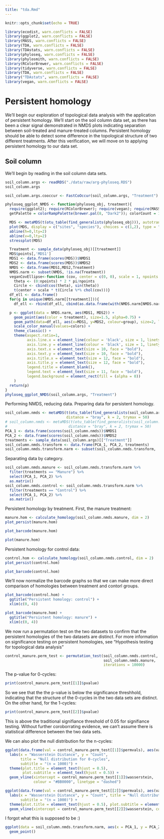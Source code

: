 ```yaml
---
title: "tda.Rmd"
---
```


```r
knitr::opts_chunk$set(echo = TRUE)
```

```r
library(ecodist, warn.conflicts = FALSE)
library(ggplot2, warn.conflicts = FALSE)
library(MASS, warn.conflicts = FALSE)
library(TDA, warn.conflicts = FALSE)
library(TDAstats, warn.conflicts = FALSE)
library(phyloseq, warn.conflicts = FALSE)
library(phylosmith, warn.conflicts = FALSE)
library(RColorBrewer, warn.conflicts = FALSE)
library(tidyverse, warn.conflicts = FALSE)
library(TDA, warn.conflicts = FALSE)
library("TDAstats", warn.conflicts = FALSE)
library(vegan, warn.conflicts = FALSE)
```

# Persistent homology

We'll begin our exploration of topological data analysis with the application of persistent homology.  We'll start on the soil column data set, as there has been a clear signal demonstrated in NMDS plots indicating separation between soil-treated and manure-treated columns.  Persistent homology should be able to detect some difference in the topological structure of two different treatments. After this verification, we will move on to applying persistent homology to our data set.

## Soil column 

We'll begin by reading in the soil column data sets.  

```r
soil_column.args <- readRDS("./data/raw/arg-phyloseq.RDS")
soil_column.args
```

```r
soil_column.args.cooccur <- FastCoOccur(soil_column.args, "Treatment")

```

```r
phyloseq_ggplot_NMDS <- function(phyloseq_obj, treatment){
  require(ggplot2); require(RColorBrewer); require(vegan); require(MASS); require(phylosmith)
  getPalette = colorRampPalette(brewer.pal(8, "Dark2")); colorCount = 1 + length(unlist(unique(sample_data(phyloseq_obj)[[treatment]]))); colors = getPalette(colorCount); theme_set(theme_bw())

  MDS <- metaMDS(t(otu_table(find_generalists(phyloseq_obj))), autotransform = FALSE, distance = "bray", k=3, trymax=50)
  plot(MDS, display = c("sites", "species"), choices = c(1,2), type = "p")
  abline(h=0,lty=2)
  abline(v=0,lty=2)
  stressplot(MDS)

  Treatment <- sample_data(phyloseq_obj)[[treatment]]
  MDS$points[,'MDS1']
  MDS1 <- data.frame(scores(MDS))$NMDS1
  MDS2 <- data.frame(scores(MDS))$NMDS2
  NMDS <- data.frame(MDS1,MDS2,Treatment)
  NMDS.narm <- subset(NMDS, !is.na(Treatment))
  veganCovEllipse<-function (cov, center = c(0, 0), scale = 1, npoints = 100){
    theta <- (0:npoints) * 2 * pi/npoints
    Circle <- cbind(cos(theta), sin(theta))
    t(center + scale * t(Circle %*% chol(cov)))}
  df_ell <- data.frame()
  for(g in unique(NMDS.narm[[treatment]])){
    df_ell <- rbind(df_ell, cbind(as.data.frame(with(NMDS.narm[NMDS.narm[,treatment]==g,], veganCovEllipse(cov.wt(cbind(MDS1,MDS2),wt=rep(1/length(MDS1),length(MDS1)))$cov,center=c(mean(MDS1),mean(MDS2))))),group=g))}

  p <- ggplot(data = NMDS.narm, aes(MDS1, MDS2)) +
    geom_point(aes(color = treatment), size=1.5, alpha=0.75) +
    geom_path(data=df_ell, aes(x=MDS1, y=MDS2, colour=group), size=2, linetype=5) +
    scale_color_manual(values=colors) +
    theme_classic() +
    theme(aspect.ratio=1,
          axis.line.x = element_line(colour = 'black', size = 1, linetype = 'solid'),
          axis.line.y = element_line(colour = 'black', size = 1, linetype = 'solid'),
          axis.text.x = element_text(size = 10, face = "bold"),
          axis.text.y = element_text(size = 10, face = "bold"),
          axis.title.x = element_text(size = 12, face = "bold"),
          axis.title.y = element_text(size = 12, face = "bold"),
          legend.title = element_blank(),
          legend.text = element_text(size = 11, face = "bold"),
          legend.background = element_rect(fill = (alpha = 0))
    )
  return(p)
}
phyloseq_ggplot_NMDS(soil_column.args, "Treatment")
```

Performing NMDS, reducing data.  Preparing data for persistent homology.

```r
soil_column.nmds <- metaMDS(t(otu_table(find_generalists(soil_column.args))), autotransform = FALSE,
                            distance = "bray", k = 2, trymax = 50)
# soil_column.nmds <- metaMDS(t(otu_table(find_generalists(soil_column.args))), autotransform = FALSE,
#                            distance = "bray", k = 2, trymax = 50)
PCA_1 <- data.frame(scores(soil_column.nmds))$NMDS1
PCA_2 <- data.frame(scores(soil_column.nmds))$NMDS2
treatments <- sample_data(soil_column.args)[["Treatment"]]
soil_column.nmds.transform <- data.frame(PCA_1, PCA_2, treatments)
soil_column.nmds.transform.narm <- subset(soil_column.nmds.transform, !is.na(treatments))
```

Separating data by category.

```r
soil_column.nmds.manure <- soil_column.nmds.transform.narm %>% 
  filter(treatments == "Manure") %>% 
  select(PCA_1, PCA_2) %>% 
  as.matrix()
soil_column.nmds.control <- soil_column.nmds.transform.narm %>% 
  filter(treatments == "Control") %>% 
  select(PCA_1, PCA_2) %>% 
  as.matrix()
```

Persistent homology by treatment. First, the manure treatment:

```r
manure.hom <- calculate_homology(soil_column.nmds.manure, dim = 2)
plot_persist(manure.hom)
```
```r
plot_barcode(manure.hom)
```
```r
plot(manure.hom)
```

Persistent homology for control data:

```r
control.hom <- calculate_homology(soil_column.nmds.control, dim = 2)
plot_persist(control.hom)
```
```r
plot_barcode(control.hom)
```

We'll now normalize the barcode graphs so that we can make more direct comparison of homologies between treatment and contorl groups.

```r
plot_barcode(control.hom) +
  ggtitle("Persistent homology: control") +
  xlim(c(0, 4))
```
```r
plot_barcode(manure.hom) +
  ggtitle("Persistent homology: manure") +
  xlim(c(0, 4))
```


We now run a permutation test on the two datasets to confirm that the persistent homologies of the two datasets are distinct.  For more information on significance testing on persistent homologies, see "Hypothesis testing for topological data analysis"

```r
control_manure.perm_test <- permutation_test(soil_column.nmds.control, 
                                             soil_column.nmds.manure, 
                                             iterations = 10000)
```

The p-value for 0-cycles:

```r
print(control_manure.perm_test[[1]]$pvalue)
```

So we see that the the p-value is below the significance threshhold, indicating that the structure of the 0-cycles in the two data sets are distinct. On the other hand, for the 1-cycles:

```r
print(control_manure.perm_test[[2]]$pvalue)
```

This is above the traditional signifiance threshold of 0.05 for signifiance testing. Without further coroborrating evidence, we can't assume there is statistical difference between the two data sets.

We can also plot the null distribution for the n-cycles:

```r
ggplot(data.frame(val = control_manure.perm_test[[1]]$permvals), aes(val)) + geom_histogram(binwidth = 0.25) +
  labs(x = "Wasserstein Distance", y = "Count", 
       title = "Null distribution for 0-cycles",
       subtitle = "(n = 1000)") +
  theme(plot.title = element_text(hjust = 0.5), 
        plot.subtitle = element_text(hjust = 0.5)) +
  geom_vline(xintercept = control_manure.perm_test[[1]]$wasserstein, 
             colour = "#BB0000", linetype = "dashed") 
```

```r
ggplot(data.frame(val = control_manure.perm_test[[2]]$permvals), aes(val)) + geom_histogram(binwidth = 0.01) +
  labs(x = "Wasserstein Distance", y = "Count", title = "Null distribution for 2-cycles",
       subtitle = "(n = 1000)") +
  theme(plot.title = element_text(hjust = 0.5), plot.subtitle = element_text(hjust = 0.5)) +
  geom_vline(xintercept = control_manure.perm_test[[2]]$wasserstein, colour = "#BB0000", linetype = "dashed") 
```

I forgot what this is supposed to be :)

```r
ggplot(data = soil_column.nmds.transform.narm, aes(x = PCA_1, y = PCA_2, color = treatments)) +
  geom_point()
```


